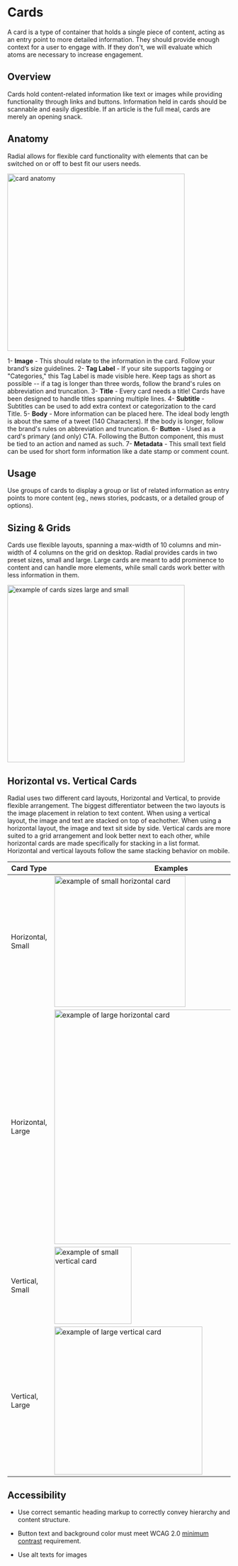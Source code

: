 
<Meta title="Components/Molecules/Cards" />

# Cards

A card is a type of container that holds a single piece of content, acting as an entry point to more detailed information. They should provide enough context for a user to engage with. If they don't, we will evaluate which atoms are necessary to increase engagement.



## Overview

Cards hold content-related information like text or images while providing functionality through links and buttons. Information held in cards should be scannable and easily digestible. If an article is the full meal, cards are merely an opening snack.



## Anatomy

Radial allows for flexible card functionality with elements that can be switched on or off to best fit our users needs.



 <img alt="card anatomy" src="/images/Molecules-Cards-card-anatomy.png" width="400" />

1- **Image** - This should relate to the information in the card. Follow your brand’s size guidelines.
2- **Tag Label** - If your site supports tagging or "Categories," this Tag Label is made visible here. Keep tags as short as possible -- if a tag is longer than three words, follow the brand's rules on abbreviation and truncation.
3- **Title** - Every card needs a title! Cards have been designed to handle titles spanning multiple lines.
4- **Subtitle** - Subtitles can be used to add extra context or categorization to the card Title.
5- **Body** - More information can be placed here. The ideal body length is about the same of a tweet (140 Characters). If the body is longer, follow the brand's rules on abbreviation and truncation.
6- **Button** - Used as a card's primary (and only) CTA. Following the Button component, this must be tied to an action and named as such.
7- **Metadata** - This small text field can be used for short form information like a date stamp or comment count.



## Usage

Use groups of cards to display a group or list of related information as entry points to more content (eg., news stories, podcasts, or a detailed group of options).

## Sizing & Grids

Cards use flexible layouts, spanning a max-width of 10 columns and min-width of 4 columns on the grid on desktop. Radial provides cards in two preset sizes, small and large. Large cards are meant to add prominence to content and can handle more elements, while small cards work better with less information in them.



 <img alt="example of cards sizes large and small" src="/images/Molecules-Cards-sizes.png" width="400" />


## Horizontal vs. Vertical Cards

Radial uses two different card layouts, Horizontal and Vertical, to provide flexible arrangement. The biggest differentiator between the two layouts is the image placement in relation to text content. When using a vertical layout, the image and text are stacked on top of eachother. When using a horizontal layout, the image and text sit side by side. Vertical cards are more suited to a grid arrangement and look better next to each other, while horizontal cards are made specifically for stacking in a list format. Horizontal and vertical layouts follow the same stacking behavior on mobile.



| Card Type | Examples |
| -- | -- |
| Horizontal, Small  | <img alt="example of small horizontal card" src="/images/Molecules-Cards-Small-Horizontal-Card.png" width="296"/> |
| Horizontal, Large  | <img alt="example of large horizontal card" src="/images/Molecules-Cards-Large-Horizontal-Card.png" width="528.5"/>|
| Vertical, Small  | <img alt="example of small vertical card" src="/images/Molecules-Cards-Small-Vertical-Card.png" width="174"/> |
| Vertical, Large  | <img alt="example of large vertical card" src="/images/Molecules-Cards-Large-Vertical-Card.png" width="334"/> |





## Accessibility

* Use correct semantic heading markup to correctly convey hierarchy and content structure.

* Button text and background color must meet WCAG 2.0 [minimum contrast](https://www.w3.org/WAI/WCAG21/Understanding/contrast-minimum.html) requirement.

* Use alt texts for images


